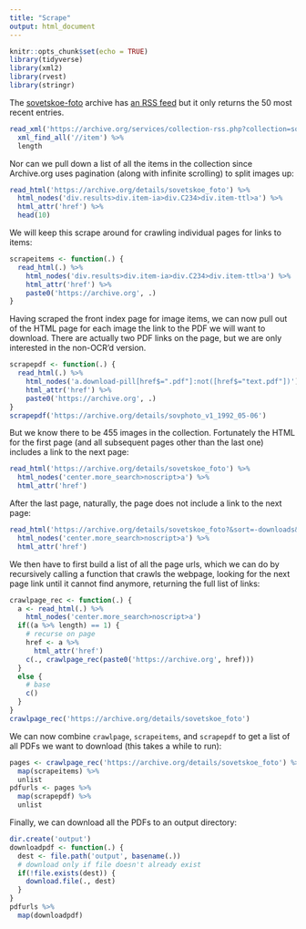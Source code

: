 ```yaml
---
title: "Scrape"
output: html_document
---
```


```r
knitr::opts_chunk$set(echo = TRUE)
library(tidyverse)
library(xml2)
library(rvest)
library(stringr)
```

The [sovetskoe-foto](https://archive.org/details/sovetskoe_foto) archive has [an RSS feed](https://archive.org/services/collection-rss.php?collection=sovetskoe_foto) but it only returns the 50 most recent entries.

```r
read_xml('https://archive.org/services/collection-rss.php?collection=sovetskoe_foto') %>%
  xml_find_all('//item') %>%
  length
```

Nor can we pull down a list of all the items in the collection since Archive.org uses pagination (along with infinite scrolling) to split images up:

```r
read_html('https://archive.org/details/sovetskoe_foto') %>%
  html_nodes('div.results>div.item-ia>div.C234>div.item-ttl>a') %>%
  html_attr('href') %>%
  head(10)
```

We will keep this scrape around for crawling individual pages for links to items:

```r
scrapeitems <- function(.) {
  read_html(.) %>%
    html_nodes('div.results>div.item-ia>div.C234>div.item-ttl>a') %>%
    html_attr('href') %>%
    paste0('https://archive.org', .)
}
```

Having scraped the front index page for image items, we can now pull out of the HTML page for each image the link to the PDF we will want to download. There are actually two PDF links on the page, but we are only interested in the non-OCR'd version. 

```r
scrapepdf <- function(.) {
  read_html(.) %>%
    html_nodes('a.download-pill[href$=".pdf"]:not([href$="text.pdf"])') %>%
    html_attr('href') %>%
    paste0('https://archive.org', .)
}
scrapepdf('https://archive.org/details/sovphoto_v1_1992_05-06')
```

But we know there to be 455 images in the collection. Fortunately the HTML for the first page (and all subsequent pages other than the last one) includes a link to the next page:

```r
read_html('https://archive.org/details/sovetskoe_foto') %>% 
  html_nodes('center.more_search>noscript>a') %>%
  html_attr('href')
```

After the last page, naturally, the page does not include a link to the next page:

```r
read_html('https://archive.org/details/sovetskoe_foto?&sort=-downloads&page=8') %>% 
  html_nodes('center.more_search>noscript>a') %>%
  html_attr('href')
```

We then have to first build a list of all the page urls, which we can do by recursively calling a function that crawls the webpage, looking for the next page link until it cannot find anymore, returning the full list of links:

```r
crawlpage_rec <- function(.) {
  a <- read_html(.) %>% 
    html_nodes('center.more_search>noscript>a')
  if((a %>% length) == 1) {
    # recurse on page
    href <- a %>%
      html_attr('href')
    c(., crawlpage_rec(paste0('https://archive.org', href)))
  }
  else {
    # base
    c()
  }
}
crawlpage_rec('https://archive.org/details/sovetskoe_foto')
```

We can now combine `crawlpage`, `scrapeitems`, and `scrapepdf` to get a list of all PDFs we want to download (this takes a while to run):

```r
pages <- crawlpage_rec('https://archive.org/details/sovetskoe_foto') %>%
  map(scrapeitems) %>%
  unlist
pdfurls <- pages %>%
  map(scrapepdf) %>%
  unlist
```

Finally, we can download all the PDFs to an output directory:

```r
dir.create('output')
downloadpdf <- function(.) {
  dest <- file.path('output', basename(.))
  # download only if file doesn't already exist
  if(!file.exists(dest)) {
    download.file(., dest)
  }
}
pdfurls %>%
  map(downloadpdf)
```